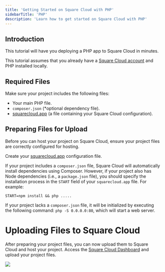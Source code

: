 ```yaml
---
title: 'Getting Started on Square Cloud with PHP'
sidebarTitle: 'PHP'
description: 'Learn how to get started on Square Cloud with PHP'
---
```


## Introduction
This tutorial will have you deploying a PHP app to Square Cloud in minutes.

This tutorial assumes that you already have a [Square Cloud account](https://squarecloud.app/login) and PHP installed locally.

## Required Files
Make sure your project includes the following files:

- Your main PHP file.
- `composer.json` (*optional dependency file).
- [squarecloud.app](./how-to-create-your-squarecloud-configuration-file) (a file containing your Square Cloud configuration).

## Preparing Files for Upload
Before you can host your project on Square Cloud, ensure your project files are correctly configured for hosting.

Create your [squarecloud.app](./how-to-create-your-squarecloud-configuration-file) configuration file.

If your project includes a `composer.json` file, Square Cloud will automatically install dependencies using Composer. However, if your project also has Node dependencies (i.e., a `package.json` file), you should specify the installation process in the `START` field of your `squarecloud.app` file. For example:

```plaintext
START=npm install && php .....
```

If your project lacks a `composer.json` file, it will be initialized by executing the following command: `php -S 0.0.0.0:80`, which will start a web server.

# Uploading Files to Square Cloud

After preparing your project files, you can now upload them to Square Cloud and host your project.
Access the [Square Cloud Dashboard](https://squarecloud.app/dashboard/upload) and upload your project files.

<Frame>
  <img src="/images/uploading.gif" style={{ borderRadius: '0.5rem' }} />
</Frame>